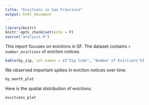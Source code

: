 ```yaml
---
title: "Evictions in San Francisco"
output: html_document
---
```


```r
library(knitr)
knitr::opts_chunk$set(echo = F)
source("analysis.R")
```
This report focuses on evictions in SF. The dataset contains `r number_evictions` of eviction notices.


```r
kable(by_zip, col.names = c("Zip Code", "Number of Evictions"))
```

We observed important spikes in eviction notices over time.

```r
by_month_plot
```


Here is the spatial distribution of evictions.
```r
evictions_plot
```